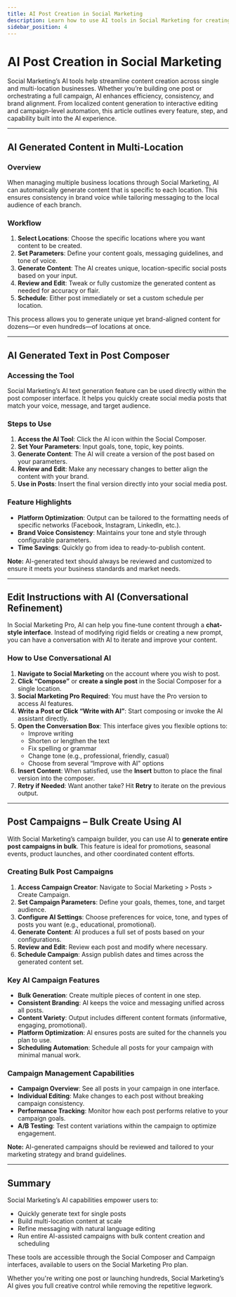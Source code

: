 ```yaml
---
title: AI Post Creation in Social Marketing
description: Learn how to use AI tools in Social Marketing for creating localized content, editing posts, and running campaigns efficiently.
sidebar_position: 4
---
```


# AI Post Creation in Social Marketing

Social Marketing’s AI tools help streamline content creation across single and multi-location businesses. Whether you’re building one post or orchestrating a full campaign, AI enhances efficiency, consistency, and brand alignment. From localized content generation to interactive editing and campaign-level automation, this article outlines every feature, step, and capability built into the AI experience.

---

## AI Generated Content in Multi-Location

### Overview

When managing multiple business locations through Social Marketing, AI can automatically generate content that is specific to each location. This ensures consistency in brand voice while tailoring messaging to the local audience of each branch.

### Workflow

1. **Select Locations**: Choose the specific locations where you want content to be created.
2. **Set Parameters**: Define your content goals, messaging guidelines, and tone of voice.
3. **Generate Content**: The AI creates unique, location-specific social posts based on your input.
4. **Review and Edit**: Tweak or fully customize the generated content as needed for accuracy or flair.
5. **Schedule**: Either post immediately or set a custom schedule per location.

This process allows you to generate unique yet brand-aligned content for dozens—or even hundreds—of locations at once.

---

## AI Generated Text in Post Composer

### Accessing the Tool

Social Marketing’s AI text generation feature can be used directly within the post composer interface. It helps you quickly create social media posts that match your voice, message, and target audience.

### Steps to Use

1. **Access the AI Tool**: Click the AI icon within the Social Composer.
2. **Set Your Parameters**: Input goals, tone, topic, key points.
3. **Generate Content**: The AI will create a version of the post based on your parameters.
4. **Review and Edit**: Make any necessary changes to better align the content with your brand.
5. **Use in Posts**: Insert the final version directly into your social media post.

### Feature Highlights

- **Platform Optimization**: Output can be tailored to the formatting needs of specific networks (Facebook, Instagram, LinkedIn, etc.).
- **Brand Voice Consistency**: Maintains your tone and style through configurable parameters.
- **Time Savings**: Quickly go from idea to ready-to-publish content.

**Note:** AI-generated text should always be reviewed and customized to ensure it meets your business standards and market needs.

---

## Edit Instructions with AI (Conversational Refinement)

In Social Marketing Pro, AI can help you fine-tune content through a **chat-style interface**. Instead of modifying rigid fields or creating a new prompt, you can have a conversation with AI to iterate and improve your content.

### How to Use Conversational AI

1. **Navigate to Social Marketing** on the account where you wish to post.
2. **Click “Compose”** or **create a single post** in the Social Composer for a single location.
3. **Social Marketing Pro Required**: You must have the Pro version to access AI features.
4. **Write a Post or Click “Write with AI”**: Start composing or invoke the AI assistant directly.
5. **Open the Conversation Box**: This interface gives you flexible options to:
   - Improve writing
   - Shorten or lengthen the text
   - Fix spelling or grammar
   - Change tone (e.g., professional, friendly, casual)
   - Choose from several “Improve with AI” options
6. **Insert Content**: When satisfied, use the **Insert** button to place the final version into the composer.
7. **Retry if Needed**: Want another take? Hit **Retry** to iterate on the previous output.

---

## Post Campaigns – Bulk Create Using AI

With Social Marketing’s campaign builder, you can use AI to **generate entire post campaigns in bulk**. This feature is ideal for promotions, seasonal events, product launches, and other coordinated content efforts.

### Creating Bulk Post Campaigns

1. **Access Campaign Creator**: Navigate to Social Marketing > Posts > Create Campaign.
2. **Set Campaign Parameters**: Define your goals, themes, tone, and target audience.
3. **Configure AI Settings**: Choose preferences for voice, tone, and types of posts you want (e.g., educational, promotional).
4. **Generate Content**: AI produces a full set of posts based on your configurations.
5. **Review and Edit**: Review each post and modify where necessary.
6. **Schedule Campaign**: Assign publish dates and times across the generated content set.

### Key AI Campaign Features

- **Bulk Generation**: Create multiple pieces of content in one step.
- **Consistent Branding**: AI keeps the voice and messaging unified across all posts.
- **Content Variety**: Output includes different content formats (informative, engaging, promotional).
- **Platform Optimization**: AI ensures posts are suited for the channels you plan to use.
- **Scheduling Automation**: Schedule all posts for your campaign with minimal manual work.

### Campaign Management Capabilities

- **Campaign Overview**: See all posts in your campaign in one interface.
- **Individual Editing**: Make changes to each post without breaking campaign consistency.
- **Performance Tracking**: Monitor how each post performs relative to your campaign goals.
- **A/B Testing**: Test content variations within the campaign to optimize engagement.

**Note:** AI-generated campaigns should be reviewed and tailored to your marketing strategy and brand guidelines.

---

## Summary

Social Marketing’s AI capabilities empower users to:

- Quickly generate text for single posts
- Build multi-location content at scale
- Refine messaging with natural language editing
- Run entire AI-assisted campaigns with bulk content creation and scheduling

These tools are accessible through the Social Composer and Campaign interfaces, available to users on the Social Marketing Pro plan.

Whether you're writing one post or launching hundreds, Social Marketing’s AI gives you full creative control while removing the repetitive legwork.
